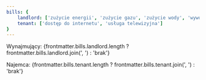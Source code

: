 ```yaml
---
bills: {
    landlord: ['zużycie energii', 'zużycie gazu', 'zużycie wody', 'wywóz śmieci'],
    tenant: ['dostęp do internetu', 'usługa telewizyjna']
}
---
```

Wynajmujący: {frontmatter.bills.landlord.length ? frontmatter.bills.landlord.join(', ') : 'brak'}

Najemca: {frontmatter.bills.tenant.length ? frontmatter.bills.tenant.join(', ') : 'brak'}